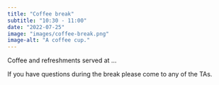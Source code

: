 ---
title: "Coffee break"
subtitle: "10:30 - 11:00"
date: "2022-07-25"
image: "images/coffee-break.png"
image-alt: "A coffee cup."
---

Coffee and refreshments served at ...

If you have questions during the break please come to any of the TAs.
